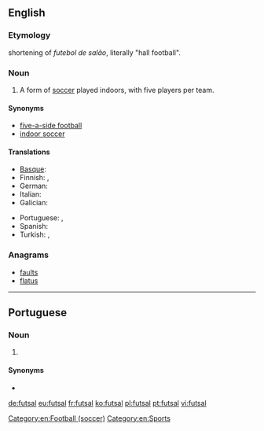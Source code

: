 ==English==
{{wikipedia}}

===Etymology===
{{etyl|pt|en}} shortening of ''futebol de salão'', literally "hall football".

===Noun===
{{en-noun|-}}

# A form of [[soccer]] played indoors, with five players per team.

====Synonyms====
* [[five-a-side football]]
* [[indoor soccer]]

====Translations====
{{trans-top|form of soccer}}
* [[Basque]]: {{t|eu|areto-futbol}}
* Finnish: {{t|fi|salijalkapallo}},  {{t|fi|futsal}}
* German: {{t|de|Futsal|m}}
* Italian: {{t|it|calcetto|m}}
* Galician: {{t+|es|fútbol sala}}
{{trans-mid}}
* Portuguese: {{t+|pt|futsal}},  {{t+|pt|futebol de salão}}
* Spanish: {{t+|es|fútbol sala}}
* Turkish: {{t|tr|futsal}}, {{t|tr|salon futbolu}}
{{trans-bottom}}

===Anagrams===
* [[faults#English|faults]]
* [[flatus#English|flatus]]

[[Category:en:Football (soccer)]]
[[Category:en:Sports]]

----

==Portuguese==

===Noun===
{{pt-noun|m|-}}

# {{l/en|futsal}} {{gloss|form of soccer}}

====Synonyms====
* {{l/pt|futebol de salão}}

[[de:futsal]]
[[eu:futsal]]
[[fr:futsal]]
[[ko:futsal]]
[[pl:futsal]]
[[pt:futsal]]
[[vi:futsal]]